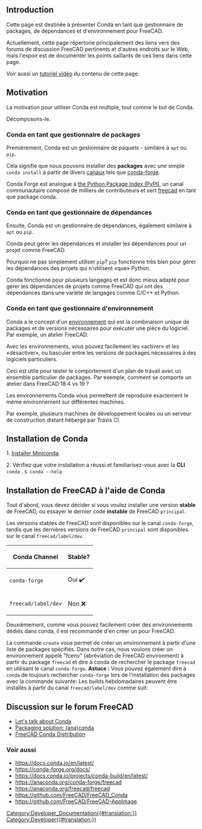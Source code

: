 <languages/>

==Introduction==

{{TOCright}}

Cette page est destinée à présenter Conda en tant que gestionnaire de packages, de dépendances et d'environnement pour FreeCAD.

Actuellement, cette page répertorie principalement des liens vers des forums de discussion FreeCAD pertinents et d'autres endroits sur le Web, mais l'espoir est de documenter les points saillants de ces liens dans cette page.

Voir aussi un [https://www.youtube.com/watch?v=sCs8xlrw2nM tutoriel vidéo] du contenu de cette page.

==Motivation==

La motivation pour utiliser Conda est multiple, tout comme le but de Conda.

Décomposons-le.

<span id="Conda_as_a_Package_Manager"></span>
=== Conda en tant que gestionnaire de packages ===

Premièrement, Conda est un gestionnaire de paquets - similaire à <code>apt</code> ou <code>pip</code>.

Cela signifie que nous pouvons installer des '''packages''' avec une simple <code>conda install</code> à partir de divers [https://docs.conda.io/projects/conda/en/latest/user-guide/concepts/channels.html#what-is-a-conda-channel canaux] tels que [https://conda-forge.org/ conda-forge].

Conda Forge est analogue à [https://pypi.org/ the Python Package Index (PyPI)], un canal communautaire composé de milliers de contributeurs et sert [https://anaconda.org/conda-forge/freecad freecad ] en tant que package conda.

<span id="Conda_as_a_Dependency_Manager"></span>
=== Conda en tant que gestionnaire de dépendances ===

Ensuite, Conda est un gestionnaire de dépendances, également similaire à <code>apt</code> ou <code>pip</code>.

Conda peut gérer les dépendances et installer les dépendances pour un projet comme FreeCAD.

Pourquoi ne pas simplement utiliser <code>pip</code>? <code>pip</code> fonctionne très bien pour gérer les dépendances des projets qui n'utilisent «que» Python.

Conda fonctionne pour plusieurs langages et est donc mieux adapté pour gérer les dépendances de projets comme FreeCAD qui ont des dépendances dans une variété de langages comme C/C++ et Python.

<span id="Conda_as_a_Environment_Manager"></span>
=== Conda en tant que gestionnaire d'environnement ===

Conda a le concept d'un [https://docs.conda.io/projects/conda/en/latest/user-guide/concepts/environments.html environnement] qui est la combinaison unique de packages et de versions nécessaires pour exécuter une pièce du logiciel. Par exemple, un atelier FreeCAD.

Avec les environnements, vous pouvez facilement les «activer» et les «désactiver», ou basculer entre les versions de packages nécessaires à des logiciels particuliers.

Ceci est utile pour tester le comportement d'un plan de travail avec un ensemble particulier de packages. Par exemple, comment se comporte un atelier dans FreeCAD 18.4 vs 19 ?

Les environnements Conda vous permettent de reproduire exactement le même environnement sur différentes machines.

Par exemple, plusieurs machines de développement locales ou un serveur de construction distant hébergé par Travis CI.

<span id="Installing_Conda"></span>
==Installation de Conda==

1. [https://docs.conda.io/en/latest/miniconda.html Installer Miniconda].

2. Vérifiez que votre installation a réussi et familiarisez-vous avec la '''CLI''' <code>conda</code> .
<code>
$ conda --help
</code>
<span id="Installing_FreeCAD_Using_Conda"></span>
== Installation de FreeCAD à l'aide de Conda ==

Tout d'abord, vous devez décider si vous voulez installer une version '''stable''' de FreeCAD, ou essayer le dernier code '''instable''' de FreeCAD <code>principal</code>.

Les versions stables de FreeCAD sont disponibles sur le canal <code>conda-forge</code>, tandis que les dernières versions de FreeCAD <code>principal</code> sont disponibles sur le canal <code>freecad/label/dev</code>.

{| class="wikitable"
|-
! Conda Channel !! Stable?
|-
| <code>conda-forge</code> || Oui ✔️
|-
| <code>freecad/label/dev</code> || Non ❌
|}

Deuxièmement, comme vous pouvez facilement créer des environnements dédiés dans conda, il est recommandé d'en créer un pour FreeCAD.

La commande <code>create</code> vous permet de créer un environnement à partir d'une liste de packages spécifiés. Dans notre cas, nous voulons créer un environnement appelé "fcenv" (abréviation de FreeCAD environment) à partir du package <code>freecad</code> et dire à conda de rechercher le package <code>freecad</code> en utilisant le canal <code>conda-forge</code>.
{{Code|code=
conda create --name fcenv --channel conda-forge freecad
}}
'''Astuce :''' Vous pouvez également dire à <code>conda</code> de toujours rechercher <code>conda-forge</code> lors de l'installation des packages avec la commande suivante:
{{Code|code=
conda config --add channels conda-forge
}}
Les builds hebdomadaires peuvent être installés à partir du canal <code>freecad/label/dev</code> comme suit:
{{Code|code=
conda create --name fcenv-dev --channel freecad/label/dev freecad
}}

<span id="FreeCAD_Forum_Discussion"></span>
==Discussion sur le forum FreeCAD==

* [https://forum.freecad.org/viewtopic.php?t=39656 Let's talk about Conda]
* [https://forum.freecad.org/viewtopic.php?f=10&t=15197 Packaging solution: (ana)conda]
* [https://forum.freecad.org/viewtopic.php?f=8&t=45582 FreeCAD Conda Distribution]

<span id="See_Also"></span>
===Voir aussi===

* https://docs.conda.io/en/latest/
* https://conda-forge.org/docs/
* https://docs.conda.io/projects/conda-build/en/latest/
* https://anaconda.org/conda-forge/freecad
* https://anaconda.org/freecad/freecad
* https://github.com/FreeCAD/FreeCAD_Conda
* https://github.com/FreeCAD/FreeCAD-AppImage

[[Category:Developer_Documentation{{#translation:}}]]
[[Category:Developer{{#translation:}}]]